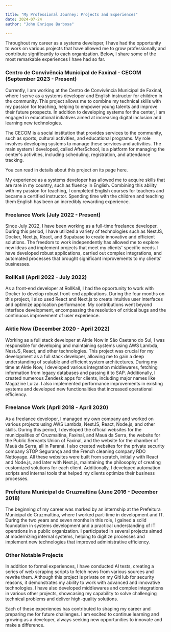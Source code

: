 ```yaml
---

title: "My Professional Journey: Projects and Experiences"
date: 2024-07-24
author: "John Enrique Barbosa"

---
```


Throughout my career as a systems developer, I have had the opportunity to work on various projects 
that have allowed me to grow professionally and contribute significantly to each organization. Below, 
I share some of the most remarkable experiences I have had so far.

### Centro de Convivência Municipal de Faxinal - CECOM (September 2023 - Present)
Currently, I am working at the Centro de Convivência Municipal de Faxinal, where I serve as a 
systems developer and English instructor for children in the community. This project allows me 
to combine my technical skills with my passion for teaching, helping to empower young talents 
and improve their future prospects. In addition to developing systems for the center, I am 
engaged in educational initiatives aimed at increasing digital inclusion and learning new 
technologies.

The CECOM is a social institution that provides services to the community, such as sports,
cultural activities, and educational programs. My role involves developing systems to manage
these services and activities. The main system I developed, called AfterSchool, is a platform for managing the
center's activities, including scheduling, registration, and attendance tracking. 

You can read in details about this project on its page <Link href="/projects/afterschool">here</Link>.

My experience as a systems developer has allowed me to acquire skills that are rare in my country, such as fluency in English. Combining this ability with my passion for teaching, I completed English courses for teachers and became a certified instructor. Spending time with the children and teaching them English has been an incredibly rewarding experience.

### Freelance Work (July 2022 - Present)
Since July 2022, I have been working as a full-time freelance developer. During this period, 
I have utilized a variety of technologies such as NestJS, Docker, Next.js, React, and Supabase 
to create innovative and efficient solutions. The freedom to work independently has allowed me 
to explore new ideas and implement projects that meet my clients' specific needs. I have 
developed robust applications, carried out complex integrations, and automated processes that 
brought significant improvements to my clients' businesses.

### RollKall (April 2022 - July 2022)
As a front-end developer at RollKall, I had the opportunity to work with Docker to develop 
robust front-end applications. During the four months on this project, I also used React and 
Next.js to create intuitive user interfaces and optimize application performance. My contributions 
went beyond interface development, encompassing the resolution of critical bugs and the 
continuous improvement of user experience.

### Aktie Now (December 2020 - April 2022)
Working as a full stack developer at Aktie Now in São Caetano do Sul, I was responsible for 
developing and maintaining systems using AWS Lambda, NestJS, React, and other technologies. 
This project was crucial for my development as a full stack developer, allowing me to gain a 
deep understanding of scalable and efficient system architectures. During my time at Aktie Now, 
I developed various integration middlewares, fetching information from legacy databases and 
passing it to SAP. Additionally, I created numerous Zendesk apps for clients, including major 
names like Magazine Luiza. I also implemented performance improvements in existing systems 
and developed new functionalities that increased operational efficiency.

### Freelance Work (April 2018 - April 2020)
As a freelance developer, I managed my own company and worked on various projects using AWS 
Lambda, NestJS, React, Node.js, and other skills. During this period, I developed the official 
websites for the municipalities of Cruzmaltina, Faxinal, and Mauá da Serra, the website for 
the Public Servants Union of Faxinal, and the website for the chamber of Mauá da Serra, all 
in Paraná. I also created websites for the private security company STOP Segurança and the 
French cleaning company RDO Nettoyage. All these websites were built from scratch, initially 
with React and Node.js, and later with Next.js, maintaining the philosophy of creating 
customized solutions for each client. Additionally, I developed automation scripts and internal 
tools that helped my clients optimize their business processes.

### Prefeitura Municipal de Cruzmaltina (June 2016 - December 2018)
The beginning of my career was marked by an internship at the Prefeitura Municipal de Cruzmaltina, 
where I worked part-time in development and IT. During the two years and seven months in this role, 
I gained a solid foundation in systems development and a practical understanding of IT operations 
in a public organization. I participated in several projects aimed at modernizing internal systems, 
helping to digitize processes and implement new technologies that improved administrative efficiency.

<Projects />

### Other Notable Projects
In addition to formal experiences, I have conducted AI tests, creating a series of web scraping 
scripts to fetch news from various sources and rewrite them. Although this project is private on 
my GitHub for security reasons, it demonstrates my ability to work with advanced and innovative 
technologies. I have also developed middlewares and complex integrations in various other projects, 
showcasing my capability to solve challenging technical problems and deliver high-quality solutions.

Each of these experiences has contributed to shaping my career and preparing me for future 
challenges. I am excited to continue learning and growing as a developer, always seeking new 
opportunities to innovate and make a difference.